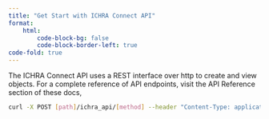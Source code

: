 ```yaml
---
title: "Get Start with ICHRA Connect API"
format:
    html:
        code-block-bg: false
        code-block-border-left: true
code-fold: true
---
```

The ICHRA Connect API uses a REST interface over http to create and view objects. For a complete reference of API endpoints, visit the API Reference section of these docs,


```.bash
curl -X POST [path]/ichra_api/[method] --header "Content-Type: application/json" -d '{JSON payload}'
```